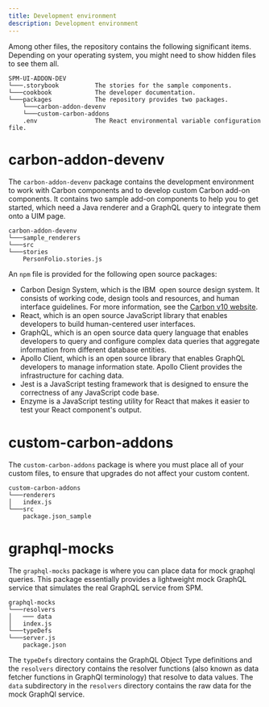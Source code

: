 ```yaml
---
title: Development environment
description: Development environment
---
```


Among other files, the repository contains the following significant items. Depending on your operating system, you might need to show hidden files to see them all.

```
SPM-UI-ADDON-DEV
└───.storybook          The stories for the sample components.
└───cookbook            The developer documentation. 
└───packages            The repository provides two packages.
    └───carbon-addon-devenv
    └───custom-carbon-addons
    .env                The React environmental variable configuration file.
```

# carbon-addon-devenv

The `carbon-addon-devenv` package contains the development environment to work with Carbon components and to develop custom Carbon add-on components. It contains two sample add-on components to help you to get started, which need a Java renderer and a GraphQL query to integrate them onto a UIM page. 

```
carbon-addon-devenv
└───sample_renderers
└───src
└───stories
    PersonFolio.stories.js
```

An `npm` file is provided for the following open source packages:

- Carbon Design System, which is the IBM  open source design system. It consists of working code, design tools and resources, and human interface guidelines. For more information, see the [Carbon v10 website](https://v10.carbondesignsystem.com/).
- React, which is an open source JavaScript library that enables developers to build human-centered user interfaces.
- GraphQL, which is an open source data query language that enables developers to query and configure complex data queries that aggregate information from different database entities.
- Apollo Client, which is an open source library that enables GraphQL developers to manage information state. Apollo Client provides the infrastructure for caching data.
- Jest is a JavaScript testing framework that is designed to ensure the correctness of any JavaScript code base.
- Enzyme is a JavaScript testing utility for React that makes it easier to test your React component's output.

# custom-carbon-addons

The `custom-carbon-addons` package is where you must place all of your custom files, to ensure that upgrades do not affect your custom content. 

```
custom-carbon-addons
└───renderers
│   index.js
└───src
    package.json_sample

```

# graphql-mocks

The `graphql-mocks` package is where you can place data for mock graphql queries. This package essentially provides a 
lightweight mock GraphQL service that simulates the real GraphQL service from SPM.

```
graphql-mocks
└───resolvers
│   ─── data
│   index.js
└───typeDefs
└───server.js
    package.json

```
The `typeDefs` directory contains the GraphQL Object Type definitions and the `resolvers` directory contains the resolver functions (also known as
data fetcher functions in GraphQl terminology) that resolve to data values. The `data` subdirectory in the `resolvers` directory contains the
raw data for the mock GraphQl service.

